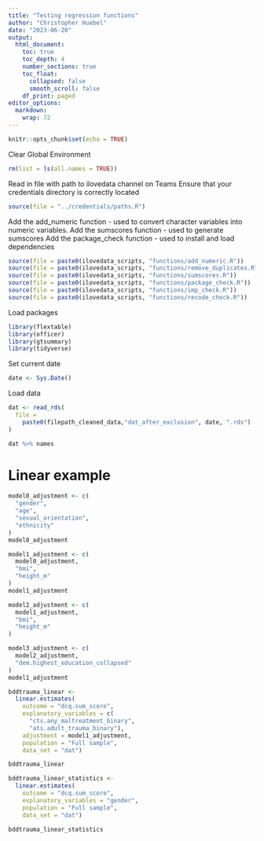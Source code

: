 ```yaml
---
title: "Testing regression functions"
author: "Christopher Huebel"
date: "2023-06-20"
output:
  html_document:
    toc: true
    toc_depth: 4
    number_sections: true
    toc_float:
      collapsed: false
      smooth_scroll: false
    df_print: paged
editor_options: 
  markdown: 
    wrap: 72
---
```




```r
knitr::opts_chunk$set(echo = TRUE)
```

Clear Global Environment
```r
rm(list = ls(all.names = TRUE)) 
```

Read in file with path to ilovedata channel on Teams
Ensure that your credentials directory is correctly located
```r
source(file = "../credentials/paths.R")
```

Add the add_numeric function - used to convert character variables into numeric variables.
Add the sumscores function - used to generate sumscores
Add the package_check function - used to install and load dependencies
```r
source(file = paste0(ilovedata_scripts, "functions/add_numeric.R"))
source(file = paste0(ilovedata_scripts, "functions/remove_duplicates.R"))
source(file = paste0(ilovedata_scripts, "functions/sumscores.R"))
source(file = paste0(ilovedata_scripts, "functions/package_check.R"))
source(file = paste0(ilovedata_scripts, "functions/imp_check.R"))
source(file = paste0(ilovedata_scripts, "functions/recode_check.R"))
```

Load packages

```r
library(flextable)
library(officer)
library(gtsummary)
library(tidyverse)
```

Set current date

```r
date <- Sys.Date()
```

Load data

```r
dat <- read_rds(
  file =
    paste0(filepath_cleaned_data,"dat_after_exclusion", date, ".rds")
)
```


```r
dat %>% names
```

# Linear example

```r
model0_adjustment <- c(
  "gender",
  "age",
  "sexual_orientation",
  "ethnicity"
)
model0_adjustment

model1_adjustment <- c(
  model0_adjustment,
  "bmi",
  "height_m"
)
model1_adjustment

model2_adjustment <- c(
  model1_adjustment,
  "bmi",
  "height_m"
)

model3_adjustment <- c(
  model2_adjustment,
  "dem.highest_education_collapsed"
)
model1_adjustment

```


```r
bddtrauma_linear <-
  linear.estimates(
    outcome = "dcq.sum_score",
    explanatory_variables = c(
      "cts.any_maltreatment_binary",
      "ats.adult_trauma_binary"),
    adjustment = model1_adjustment,
    population = "Full sample",
    data_set = "dat")

bddtrauma_linear
```


```r
bddtrauma_linear_statistics <-
  linear.estimates(
    outcome = "dcq.sum_score",
    explanatory_variables = "gender",
    population = "Full sample",
    data_set = "dat")

bddtrauma_linear_statistics
```